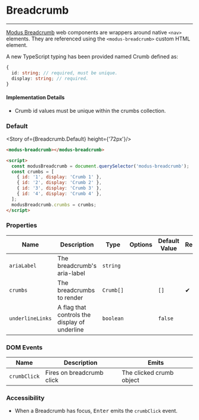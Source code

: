

# Breadcrumb

---

[Modus Breadcrumb](https://modus.trimble.com/components/breadcrumbs/) web components are wrappers around native `<nav>` elements. They are referenced using the `<modus-breadcrumb>` custom HTML element.

A new TypeScript typing has been provided named Crumb defined as:

```ts
{
  id: string; // required, must be unique.
  display: string; // required.
}
```

#### Implementation Details

- Crumb id values must be unique within the crumbs collection.

### Default

<Story of={Breadcrumb.Default} height={'72px'}/>

```html
<modus-breadcrumb></modus-breadcrumb>

<script>
  const modusBreadcrumb = document.querySelector('modus-breadcrumb');
  const crumbs = [
    { id: '1', display: 'Crumb 1' },
    { id: '2', display: 'Crumb 2' },
    { id: '3', display: 'Crumb 3' },
    { id: '4', display: 'Crumb 4' },
  ];
  modusBreadcrumb.crumbs = crumbs;
</script>
```

### Properties

| Name             | Description                                   | Type      | Options | Default Value | Required |
| ---------------- | --------------------------------------------- | --------- | ------- | ------------- | -------- |
| `ariaLabel`      | The breadcrumb's aria-label                   | `string`  |         |               |          |
| `crumbs`         | The breadcrumbs to render                     | `Crumb[]` |         | `[]`          | &#10004; |
| `underlineLinks` | A flag that controls the display of underline | `boolean` |         | `false`       |          |

### DOM Events

| Name         | Description               | Emits                    |
| ------------ | ------------------------- | ------------------------ |
| `crumbClick` | Fires on breadcrumb click | The clicked crumb object |

### Accessibility

- When a Breadcrumb has focus, <kbd>Enter</kbd> emits the `crumbClick` event.
